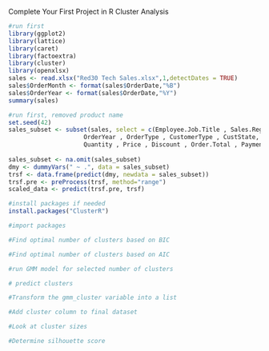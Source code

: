 Complete Your First Project in R
Cluster Analysis

```{r}
#run first
library(ggplot2)
library(lattice)
library(caret)
library(factoextra)
library(cluster)
library(openxlsx)
sales <- read.xlsx("Red30 Tech Sales.xlsx",1,detectDates = TRUE)
sales$OrderMonth <- format(sales$OrderDate,"%B")
sales$OrderYear <- format(sales$OrderDate,"%Y")
summary(sales)
```


```{r}
#run first, removed product name
set.seed(42)
sales_subset <- subset(sales, select = c(Employee.Job.Title , Sales.Region , OrderMonth,
                     OrderYear , OrderType , CustomerType , CustState, ProdCategory,
                     Quantity , Price , Discount , Order.Total , Payment.Plan, Payment.Status))
 
sales_subset <- na.omit(sales_subset)
dmy <- dummyVars(" ~ .", data = sales_subset)
trsf <- data.frame(predict(dmy, newdata = sales_subset))
trsf.pre <- preProcess(trsf, method="range")
scaled_data <- predict(trsf.pre, trsf)
```


```{r}
#install packages if needed
install.packages("ClusterR")
```

```{r}
#import packages

```

```{r}
#Find optimal number of clusters based on BIC

```


```{r}
#Find optimal number of clusters based on AIC

```

```{r}
#run GMM model for selected number of clusters

```

```{r}
# predict clusters

```


```{r}
#Transform the gmm_cluster variable into a list

```


```{r}
#Add cluster column to final dataset

```

```{r}
#Look at cluster sizes

```



```{r}
#Determine silhouette score

```

